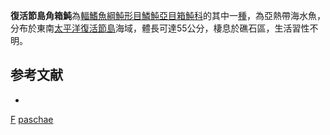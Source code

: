 {{Speciesbox
| taxon = Lactoria paschae
| binomial_authority = [[Rendahl|Rendahl]], 1921
| status = NE
| status_system = IUCN3.1
| synonyms = *''Ostracion paschae'', <small>Rendahl, 1921</small>
}}
'''復活節島角箱魨'''為[[輻鰭魚綱|輻鰭魚綱]][[魨形目|魨形目]][[鱗魨亞目|鱗魨亞目]][[箱魨科|箱魨科]]的其中一[[種|種]]，為亞熱帶海水魚，分布於東南[[太平洋|太平洋]][[復活節島|復活節島]]海域，體長可達55公分，棲息於礁石區，生活習性不明。

==参考文献==
*{{FishBase_species|genus=Lactoria|species=paschae|year=2014|month=3}}

{{魚類小作品}}

{{Taxonbar}}
[[Category:1921年描述的鱼类|F]]
[[Category:角箱魨屬|paschae]]